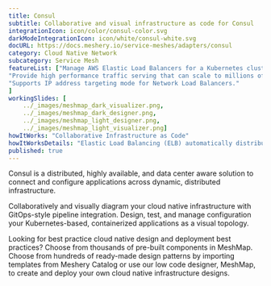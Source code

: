 ```yaml
---
title: Consul  
subtitle: Collaborative and visual infrastructure as code for Consul
integrationIcon: icon/color/consul-color.svg
darkModeIntegrationIcon: icon/white/consul-white.svg
docURL: https://docs.meshery.io/service-meshes/adapters/consul
category: Cloud Native Network
subcategory: Service Mesh
featureList: ["Manage AWS Elastic Load Balancers for a Kubernetes cluster.",
"Provide high performance traffic serving that can scale to millions of requests per second.",
"Supports IP address targeting mode for Network Load Balancers."
]
workingSlides: [
    ../_images/meshmap_dark_visualizer.png,
    ../_images/meshmap_dark_designer.png,
    ../_images/meshmap_light_designer.png,
    ../_images/meshmap_light_visualizer.png]
howItWorks: "Collaborative Infrastructure as Code"
howItWorksDetails: "Elastic Load Balancing (ELB) automatically distributes incoming application traffic across multiple targets and virtual appliances in one or more Availability Zones (AZs)."
published: true
---
```

<p>
    Consul is a distributed, highly available, and data center aware solution to connect and configure applications across dynamic, distributed infrastructure.
</p>
<p>
    Collaboratively and visually diagram your cloud native infrastructure with GitOps-style pipeline integration. Design, test, and manage configuration your Kubernetes-based, containerized applications as a visual topology.
</p>
<p>
    Looking for best practice cloud native design and deployment best practices? Choose from thousands of pre-built components in MeshMap. Choose from hundreds of ready-made design patterns by importing templates from Meshery Catalog or use our low code designer, MeshMap, to create and deploy your own cloud native infrastructure designs.
</p>
